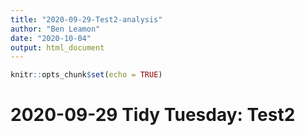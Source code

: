 ```yaml
---
title: "2020-09-29-Test2-analysis"
author: "Ben Leamon"
date: "2020-10-04"
output: html_document
---
```


```r
knitr::opts_chunk$set(echo = TRUE)
```

# 2020-09-29 Tidy Tuesday: Test2

